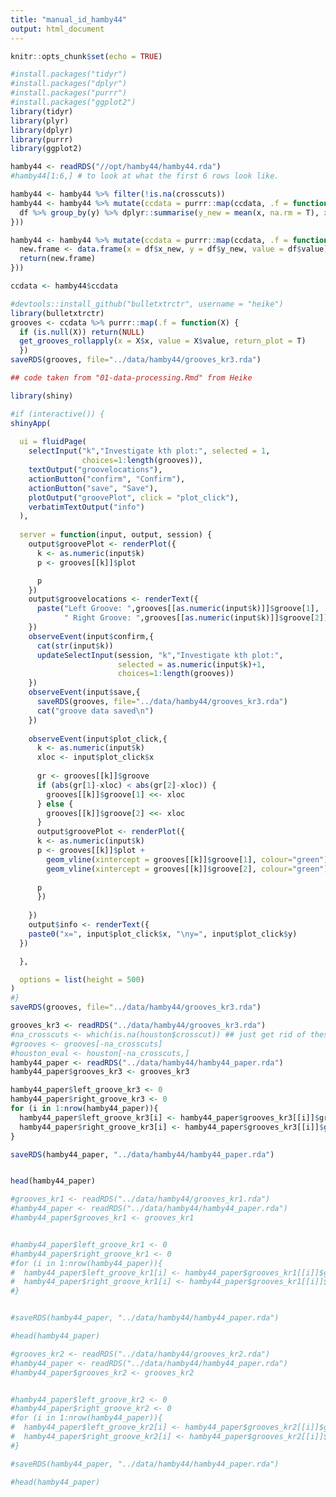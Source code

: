 ```yaml
---
title: "manual_id_hamby44"
output: html_document
---
```


```r
knitr::opts_chunk$set(echo = TRUE)
```

```r
#install.packages("tidyr")
#install.packages("dplyr")
#install.packages("purrr")
#install.packages("ggplot2")
library(tidyr)
library(plyr)
library(dplyr)
library(purrr)
library(ggplot2)

hamby44 <- readRDS("//opt/hamby44/hamby44.rda")
#hamby44[1:6,] # to look at what the first 6 rows look like.  
```

```r

hamby44 <- hamby44 %>% filter(!is.na(crosscuts))
hamby44 <- hamby44 %>% mutate(ccdata = purrr::map(ccdata, .f = function(df){
  df %>% group_by(y) %>% dplyr::summarise(y_new = mean(x, na.rm = T), x_new = mean(y), value = mean(value, na.rm = T))
}))

hamby44 <- hamby44 %>% mutate(ccdata = purrr::map(ccdata, .f = function(df){
  new.frame <- data.frame(x = df$x_new, y = df$y_new, value = df$value)
  return(new.frame)
}))

ccdata <- hamby44$ccdata

```

```r
#devtools::install_github("bulletxtrctr", username = "heike")
library(bulletxtrctr)
grooves <- ccdata %>% purrr::map(.f = function(X) {
  if (is.null(X)) return(NULL) 
  get_grooves_rollapply(x = X$x, value = X$value, return_plot = T)
  })
saveRDS(grooves, file="../data/hamby44/grooves_kr3.rda")
```

```r
## code taken from "01-data-processing.Rmd" from Heike

library(shiny)

#if (interactive()) {
shinyApp(
  
  ui = fluidPage(
    selectInput("k","Investigate kth plot:", selected = 1,
                choices=1:length(grooves)),
    textOutput("groovelocations"),
    actionButton("confirm", "Confirm"),
    actionButton("save", "Save"),
    plotOutput("groovePlot", click = "plot_click"),
    verbatimTextOutput("info")
  ),
  
  server = function(input, output, session) {
    output$groovePlot <- renderPlot({
      k <- as.numeric(input$k)
      p <- grooves[[k]]$plot 

      p
    })
    output$groovelocations <- renderText({
      paste("Left Groove: ",grooves[[as.numeric(input$k)]]$groove[1], 
            " Right Groove: ",grooves[[as.numeric(input$k)]]$groove[2])
    })
    observeEvent(input$confirm,{
      cat(str(input$k))
      updateSelectInput(session, "k","Investigate kth plot:", 
                        selected = as.numeric(input$k)+1,
                        choices=1:length(grooves))
    })
    observeEvent(input$save,{
      saveRDS(grooves, file="../data/hamby44/grooves_kr3.rda")
      cat("groove data saved\n")
    })
    
    observeEvent(input$plot_click,{
      k <- as.numeric(input$k)
      xloc <- input$plot_click$x
      
      gr <- grooves[[k]]$groove
      if (abs(gr[1]-xloc) < abs(gr[2]-xloc)) {
        grooves[[k]]$groove[1] <<- xloc
      } else {
        grooves[[k]]$groove[2] <<- xloc
      }
      output$groovePlot <- renderPlot({ 
      k <- as.numeric(input$k)
      p <- grooves[[k]]$plot + 
        geom_vline(xintercept = grooves[[k]]$groove[1], colour="green") +
        geom_vline(xintercept = grooves[[k]]$groove[2], colour="green")
    
      p
      })
  
    })
    output$info <- renderText({
    paste0("x=", input$plot_click$x, "\ny=", input$plot_click$y)
  })

  },

  options = list(height = 500)
)
#}
saveRDS(grooves, file="../data/hamby44/grooves_kr3.rda")

```

```r
grooves_kr3 <- readRDS("../data/hamby44/grooves_kr3.rda")
#na_crosscuts <- which(is.na(houston$crosscut)) ## just get rid of these before doing the ShinyApp in the future! 
#grooves <- grooves[-na_crosscuts]
#houston_eval <- houston[-na_crosscuts,]
hamby44_paper <- readRDS("../data/hamby44/hamby44_paper.rda")
hamby44_paper$grooves_kr3 <- grooves_kr3
```


```r

hamby44_paper$left_groove_kr3 <- 0
hamby44_paper$right_groove_kr3 <- 0
for (i in 1:nrow(hamby44_paper)){
  hamby44_paper$left_groove_kr3[i] <- hamby44_paper$grooves_kr3[[i]]$groove[1]
  hamby44_paper$right_groove_kr3[i] <- hamby44_paper$grooves_kr3[[i]]$groove[2]
}

saveRDS(hamby44_paper, "../data/hamby44/hamby44_paper.rda")


head(hamby44_paper)
```





```r
#grooves_kr1 <- readRDS("../data/hamby44/grooves_kr1.rda")
#hamby44_paper <- readRDS("../data/hamby44/hamby44_paper.rda")
#hamby44_paper$grooves_kr1 <- grooves_kr1


#hamby44_paper$left_groove_kr1 <- 0
#hamby44_paper$right_groove_kr1 <- 0
#for (i in 1:nrow(hamby44_paper)){
#  hamby44_paper$left_groove_kr1[i] <- hamby44_paper$grooves_kr1[[i]]$groove[1]
#  hamby44_paper$right_groove_kr1[i] <- hamby44_paper$grooves_kr1[[i]]$groove[2]
#}


#saveRDS(hamby44_paper, "../data/hamby44/hamby44_paper.rda")

#head(hamby44_paper)

```



```r
#grooves_kr2 <- readRDS("../data/hamby44/grooves_kr2.rda")
#hamby44_paper <- readRDS("../data/hamby44/hamby44_paper.rda")
#hamby44_paper$grooves_kr2 <- grooves_kr2


#hamby44_paper$left_groove_kr2 <- 0
#hamby44_paper$right_groove_kr2 <- 0
#for (i in 1:nrow(hamby44_paper)){
#  hamby44_paper$left_groove_kr2[i] <- hamby44_paper$grooves_kr2[[i]]$groove[1]
#  hamby44_paper$right_groove_kr2[i] <- hamby44_paper$grooves_kr2[[i]]$groove[2]
#}

#saveRDS(hamby44_paper, "../data/hamby44/hamby44_paper.rda")

#head(hamby44_paper)
```


